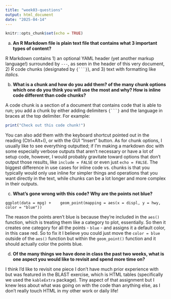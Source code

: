 ```yaml
---
title: "week03-questions"
output: html_document
date: "2025-04-14"
---
```


```r
knitr::opts_chunk$set(echo = TRUE)
```

a.  **An R Markdown file is plain text file that contains what 3 important types of content?**\

R Markdown contains 1) an optional YAML header (yet another markup language!) surrounded by `---`, as seen in the header of this very document, 2) R code chunks (designated by ```` {```} ````), and 3) text with formatting like *italics.*

b.  **What is a chunk and how do you add them? of the many chunk options which one do you think you will use the most and why? How is inline code different than code chunks?**\

A code chunk is a section of a document that contains code that is able to run; you add a chunk by either adding delimiters ```` {```} ```` and the language in braces at the top delimiter. For example:

```r

print("Check out this code chunk!")

```

You can also add them with the keyboard shortcut pointed out in the reading (Ctrl+Alt+I), or with the GUI "Insert" button. As for chunk options, I usually like to see everything outputted; if I'm making a markdown doc with some especially verbose outputs that aren't necessary or have a lot of setup code, however, I would probably gravitate toward options that don't output those results, like `include = FALSE` or even just `echo = FALSE`. The biggest difference in use cases for inline code vs. chunks is that you typically would only use inline for simpler things and operations that you want directly in the text, while chunks can be a lot longer and more complex in their outputs.

c.  **What’s gone wrong with this code? Why are the points not blue?**\

```         
ggplot(data = mpg) +    geom_point(mapping = aes(x = displ, y = hwy, color = "blue"))
```

The reason the points aren't blue is because they're included in the `aes()` function, which is treating them like a category to plot, essentially. So then it creates one category for all the points - `blue` - and assigns it a default color, in this case red. So to fix it I believe you could just move the `color = blue` outside of the `aes()` function but within the `geom_point()` function and it should actually color the points blue.

d.  **Of the many things we have done in class the past two weeks, what is one aspect you would like to revisit and spend more time on?**\

I think I'd like to revisit one piece I don't have much prior experience with but was featured in the BLAST exercise, which is HTML tables (specifically we used the `kableExtra` package). Tiny aspect of that assignment but I knew less about what was going on with the code than anything else, as I don't really touch HTML in my other work or daily life!
